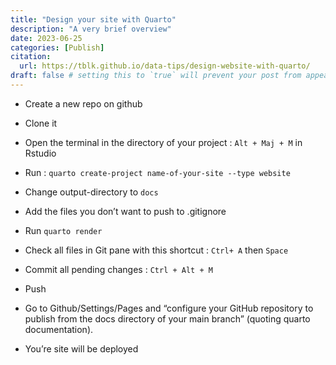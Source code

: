 ```yaml
---
title: "Design your site with Quarto"
description: "A very brief overview"
date: 2023-06-25
categories: [Publish]
citation: 
  url: https://tblk.github.io/data-tips/design-website-with-quarto/ 
draft: false # setting this to `true` will prevent your post from appearing on your listing page until you're ready!
---
```


- Create a new repo on github

- Clone it

- Open the terminal in the directory of your project : `Alt + Maj + M` in Rstudio

- Run : `quarto create-project name-of-your-site --type website `

- Change output-directory to `docs`

- Add the files you don't want to push to .gitignore

- Run `quarto render`

- Check all files in Git pane with this shortcut : `Ctrl+ A` then `Space`

- Commit all pending changes : `Ctrl + Alt + M`

- Push

- Go to Github/Settings/Pages and "configure your GitHub repository to publish from the docs directory of your main branch" (quoting quarto documentation).

- You're site will be deployed